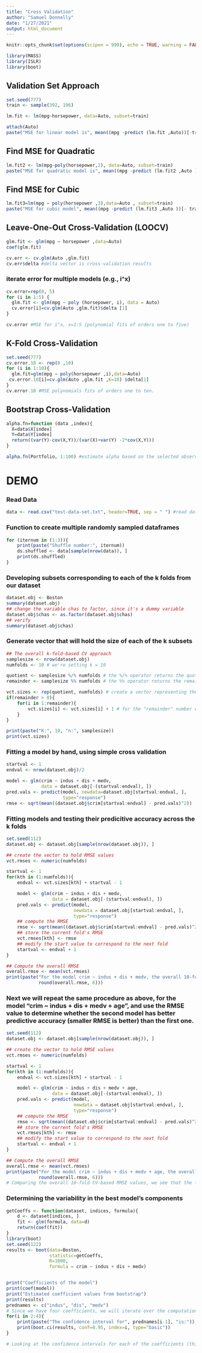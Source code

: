 ---
title: "Cross Validation"
author: "Samuel Donnelly"
date: "1/27/2021"
output: html_document
---

```{r setup, include=FALSE}
knitr::opts_chunk$set(options(scipen = 999), echo = TRUE, warning = FALSE, message = FALSE)
```

```{r}
library(MASS)
library(ISLR)
library(boot)
```

## Validation Set Approach
```{r}
set.seed(777)
train <- sample(392, 196)

lm.fit <- lm(mpg~horsepower, data=Auto, subset=train)

attach(Auto)
paste("MSE for linear model is", mean((mpg -predict (lm.fit ,Auto))[-train ]^2)) #MSE for linear model
```
## Find MSE for Quadratic
```{r}
lm.fit2 <- lm(mpg~poly(horsepower,2), data=Auto, subset=train)
paste("MSE for quadratic model is", mean((mpg -predict (lm.fit2 ,Auto ))[- train]^2)) #MSE for quadratic model
```
## Find MSE for Cubic
```{r}
lm.fit3=lm(mpg ∼ poly(horsepower ,3),data=Auto , subset=train)
paste("MSE for cubic model", mean((mpg -predict (lm.fit3 ,Auto ))[- train]^2)) #MSE for cubic model
```

## Leave-One-Out Cross-Validation (LOOCV)
```{r}
glm.fit <- glm(mpg ∼ horsepower ,data=Auto)
coef(glm.fit)

cv.err <- cv.glm(Auto ,glm.fit)
cv.err$delta #delta vector is cross-validation results
```

### iterate error for multiple models (e.g., i^x)
```{r}
cv.error=rep(0, 5)
for (i in 1:5) {
  glm.fit <- glm(mpg ~ poly (horsepower, i), data = Auto)
  cv.error[i]=cv.glm(Auto ,glm.fit)$delta [1]
}

cv.error #MSE for i^x, x=1:5 (polynomial fits of orders one to five)
```
## K-Fold Cross-Validation
```{r}
set.seed(777)
cv.error.10 <- rep(0 ,10)
for (i in 1:10){
  glm.fit=glm(mpg ∼ poly(horsepower ,i),data=Auto)
 cv.error.10[i]=cv.glm(Auto ,glm.fit ,K=10) $delta[1]
}
cv.error.10 #MSE polynomials fits of orders one to ten.
```
## Bootstrap Cross-Validation
```{r}
alpha.fn=function (data ,index){
  X=data$X[index]
  Y=data$Y[index]
  return((var(Y)-cov(X,Y))/(var(X)+var(Y) -2*cov(X,Y)))
}

alpha.fn(Portfolio, 1:100) #estimate alpha based on the selected observations
```

# DEMO

### Read Data
```{r}
data <- read.csv("test-data-set.txt", header=TRUE, sep = " ") #read data
```
### Function to create multiple randomly sampled dataframes
```{r}
for (iternum in (1:3)){
    print(paste("Shuffle number:", iternum))
    ds.shuffled <- data[sample(nrow(data)), ]
    print(ds.shuffled)
}
```
### Developing subsets corresponding to each of the k folds from our dataset
```{r}
dataset.obj <- Boston
summary(dataset.obj)
## change the variable chas to factor, since it's a dummy variable
dataset.obj$chas <- as.factor(dataset.obj$chas)
## verify
summary(dataset.obj$chas)
```
### Generate vector that will hold the size of each of the k subsets
```{r}
## The overall k-fold-based CV approach
samplesize <- nrow(dataset.obj)
numfolds <- 10 # we're setting k = 10

quotient <- samplesize %/% numfolds # the %/% operator returns the quotient of a division
remainder <- samplesize %% numfolds # the %% operator returns the remainder of a division

vct.sizes <- rep(quotient, numfolds) # create a vector representing the initial subsets with size = quotient
if(remainder > 0){
    for(i in 1:remainder){
        vct.sizes[i] <- vct.sizes[i] + 1 # for the "remainder" number of subsets, add one to their size
    }
}

print(paste("K:", 10, "n:", samplesize))
print(vct.sizes)
```
### Fitting a model by hand, using simple cross validation
```{r}
startval <- 1
endval <- nrow(dataset.obj)/2

model <- glm(crim ~ indus + dis + medv,
             data = dataset.obj[-(startval:endval), ])
pred.vals <- predict(model, newdata=dataset.obj[startval:endval, ],
                     type="response")
rmse <- sqrt(mean((dataset.obj$crim[startval:endval] - pred.vals)^2))

```
### Fitting models and testing their predicitive accuracy across the k folds
```{r}

set.seed(112)
dataset.obj <- dataset.obj[sample(nrow(dataset.obj)), ]

## create the vector to hold RMSE values
vct.rmses <- numeric(numfolds)

startval <- 1
for(kth in (1:numfolds)){
    endval <- vct.sizes[kth] + startval - 1

    model <- glm(crim ~ indus + dis + medv,
                 data = dataset.obj[-(startval:endval), ])
    pred.vals <- predict(model,
                         newdata = dataset.obj[startval:endval, ],
                         type="response")
    ## compute the RMSE
    rmse <- sqrt(mean((dataset.obj$crim[startval:endval] - pred.vals)^2))
    ## store the current fold's RMSE
    vct.rmses[kth] <- rmse
    ## modify the start value to correspond to the next fold
    startval <- endval + 1
}

## Compute the overall RMSE
overall.rmse <- mean(vct.rmses)
print(paste("For the model crim ~ indus + dis + medv, the overall 10-fold CV RMSE is:",
            round(overall.rmse, 6)))
```
### Next we will repeat the same procedure as above, for the model "crim ~ indus + dis + medv + age", and use the RMSE value to determine whether the second model has better predictive accuracy (smaller RMSE is better) than the first one.
```{r}
set.seed(112)
dataset.obj <- dataset.obj[sample(nrow(dataset.obj)), ]

## create the vector to hold RMSE values
vct.rmses <- numeric(numfolds)

startval <- 1
for(kth in (1:numfolds)){
    endval <- vct.sizes[kth] + startval - 1

    model <- glm(crim ~ indus + dis + medv + age,
                 data = dataset.obj[-(startval:endval), ])
    pred.vals <- predict(model,
                         newdata = dataset.obj[startval:endval, ],
                         type="response")
    ## compute the RMSE
    rmse <- sqrt(mean((dataset.obj$crim[startval:endval] - pred.vals)^2))
    ## store the current fold's RMSE
    vct.rmses[kth] <- rmse
    ## modify the start value to correspond to the next fold
    startval <- endval + 1
}

## Compute the overall RMSE
overall.rmse <- mean(vct.rmses)
print(paste("For the model crim ~ indus + dis + medv + age, the overall 10-fold CV RMSE is:",
            round(overall.rmse, 6)))
# Comparing the overall 10-fold CV-based RMSE values, we see that the four-predictor model, with an RMSE of 6.96262 is worse than the three-predictor, which has an RMSE of 6.8223. Next, let us evaluate the variability in the coefficients of the three predictor model using the bootstrap resampling method.
```
### Determining the variability in the best model's components
```{r}
getCoeffs <- function(dataset, indices, formula){
    d <- dataset[indices, ]
    fit <- glm(formula, data=d)
    return(coef(fit))
}
library(boot)
set.seed(122)
results <- boot(data=Boston,
                statistic=getCoeffs,
                R=1000,
                formula = crim ~ indus + dis + medv)


print("Coefficients of the model")
print(coef(model))
print("Estimated coefficient values from bootstrap")
print(results)
prednames <- c("indus", "dis", "medv")
# Since we have four coefficients, we will iterate over the computations of CIs, one at a time
for(i in 2:4){
    print(paste("The confidence interval for", prednames[i-1], "is:"))
    print(boot.ci(results, conf=0.95, index=i, type="basic"))
}

# Looking at the confidence intervals for each of the coefficients (this includes the intercept) provides us with a measure of variability of each coefficient's estimate. Additionally, looking at the values in "bias" column in the overall results provides us an indication of how much bias is estimated to exist in our model. Finally, the information present in the column labeled "std. error" (standard error) indicates to us the amount of variability present in the estimate of the corresponding model coefficient. These estimates can add to our collection of different pieces of information used to determine a model's fit and to compare it with other models.
```







